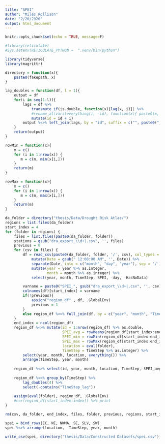 ```yaml
---
title: "SPEI"
author: "Miles Rollison"
date: "2/20/2020"
output: html_document
---
```


```r
knitr::opts_chunk$set(echo = TRUE, message=F)

#library(reticulate)
#Sys.setenv(RETICULATE_PYTHON =  ".venv/bin/python")

library(tidyverse)
library(magrittr)

directory = function(x){
    paste0(fakepath, x)
}
```

```r
lag_doubles = function(df, l = 1){
    output = df
    for(i in seq(1:l)){
        lags = df %>% 
            transmute_if(is.double, function(x){lag(x, i)}) %>%
            #rename_at(vars(everything(), -id), function(x){ paste0(x, "_lag", i) }) %>%
            mutate(id = id + i)
        output %<>% left_join(lags, by = "id", suffix = c("", paste0("_lag", i))) %>% select(id, everything())   
    }
    return(output)
}
```

```r
rowMin = function(x){
    m = c()
    for (i in 1:nrow(x)) {
       m = c(m, min(x[i,]))
    }
    return(m)
}

rowMax = function(x){
    m = c()
    for (i in 1:nrow(x)) {
       m = c(m, max(x[i,]))
    }
    return(m)
}
```

```r
da_folder = directory("thesis/Data/Drought Risk Atlas/")
regions = list.files(da_folder)
start_index = 4
for (folder in regions) {
    files = list.files(paste0(da_folder, folder))
    stations = gsub("dra_export_\\d+|.csv", '', files)
    previous = 0
    for (csv in files) {
        df = read_csv(paste0(da_folder, folder, '/', csv), col_types = "cdli") %>%
            mutate(Date = gsub(" 12:00:00 AM", '', Date)) %>%
            separate(Date, into = c("month", "day", "year"), sep = '/') %>%
            mutate(year = year %>% as.integer,
                   month = month %>% as.integer) %>% 
            select(year, month, TimeStep, SPEI, -day, -HasNoData)

        varname = paste0("SPEI_", gsub("dra_export_\\d+|.csv", '', csv))
        colnames(df)[start_index] = varname
        if(!previous){
            assign("region_df" , df, .GlobalEnv)
            previous = 1
        }
        else region_df %<>% full_join(df, by = c("year", "month", "TimeStep"))
    }
    end_index = ncol(region_df)
    region_df %<>% mutate(id = 1:nrow(region_df) %>% as.double,
                          SPEI_avg = rowMeans(region_df[start_index:end_index], na.rm = T),
                          SPEI_min = rowMin(region_df[start_index:end_index]),
                          SPEI_max = rowMax(region_df[start_index:end_index]),
                          location = eval(folder),
                          TimeStep = TimeStep %>% as.integer) %>% 
        select(year, month, location, everything()) %>% 
        arrange(TimeStep, year, month)
    
    region_df %<>% select(id, year, month, location, TimeStep, SPEI_avg, SPEI_min, SPEI_max) 
    
    region_df %<>% group_by(TimeStep) %>%
        lag_doubles(4) %>%
        select(-contains("TimeStep_lag")) 
    
    assign(eval(folder), region_df, .GlobalEnv)
    #cor(region_df[start_index:index]) %>% print
}

rm(csv, da_folder, end_index, files, folder, previous, regions, start_index, stations, varname)
```

```r
spei = bind_rows(EC, NE, NWMA, SE, SLV, SW)
spei %<>% arrange(location,  TimeStep, year, month)

write_csv(spei, directory("thesis/Data/Constructed Datasets/spei.csv"))
```

```r

```